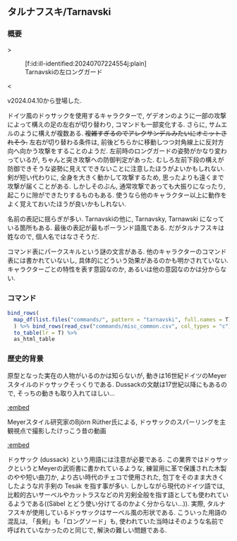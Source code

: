 ## タルナフスキ/Tarnavski {#Tarnawski}

### 概要 {-}

`><figure class="figure-image figure-image-fotolife" title="Tarnavskiの左ロングガード">[f:id:ill-identified:20240707224554j:plain]<figcaption>Tarnavskiの左ロングガード</figcaption></figure><`{=html}

v2024.04.10から登場した.

ドイツ風のドゥサックを使用するキャラクターで, ゲデオンのように一部の攻撃によって構えの足の左右が切り替わり, コマンドも一部変化する. さらに, サムエルのように構えが複数ある. ~~複雑すぎるのでアレクサンデルみたいにオミットされそう.~~ 左右が切り替わる条件は, 前後どちらかに移動しつつ対角線上に反対方向へ向かう攻撃をすることのようだ. 左前時のロングガードの姿勢がかなり変わっているが, ちゃんと突き攻撃への防御判定があった. むしろ左前下段の構えが防御できそうな姿勢に見えてできないことに注意したほうがよいかもしれない. 剣が短い代わりに, 全身を大きく動かして攻撃するため, 思ったよりも遠くまで攻撃が届くことがある. しかしそのぶん, 通常攻撃であっても大振りになったり, 起こりに隙ができたりするものもある. 使うなら他のキャラクター以上に動作をよく覚えておいたほうが良いかもしれない.

名前の表記に揺らぎが多い. Tarnavskiの他に, Tarnavsky, Tarnawski になっている箇所もある. 最後の表記が最もポーランド語風である. だがタルナフスキは姓なので, 個人名ではなさそうだ.

コマンド表にパークスキルという謎の文言がある. 他のキャラクターのコマンド表には書かれていないし, 具体的にどういう効果があるのかも明かされていない. キャラクターごとの特性を表す意図なのか, あるいは他の意図なのかは分からない.

### コマンド {-}

```r
bind_rows(
  map_df(list.files("commands/", pattern = "tarnavski", full.names = T), ~read_csv(.x, col_types = "c"))
  ) %>% bind_rows(read_csv("commands/misc_common.csv", col_types = "c")) %>%
  to_table(lr = T) %>%
  as_html_table
```

### 歴史的背景 {-}

原型となった実在の人物がいるのかは知らないが, 動きは16世紀ドイツのMeyerスタイルのドゥサックそっくりである. Dussackの文献は17世紀以降にもあるので, そっちの動きも取り入れてほしい...

[:embed](https://www.pinterest.jp/pin/1144125480328793373/)

Meyerスタイル研究家のBjörn Rüther氏による, ドゥサックのスパーリングを主観視点で撮影したけっこう昔の動画

[:embed](https://www.youtube.com/watch?v=cpkGOnvxe0c)

ドゥサック (dussack) という用語には注意が必要である. この業界ではドゥサックというとMeyerの武術書に書かれているような, 練習用に革で保護された木製のやや短い曲刀か, より古い時代のチェコで使用された, 包丁をそのまま大きくしたような片手剣の Tesák を指す事が多い. しかしながら現代のドイツ語では, 比較的古いサーベルやカットラスなどの片刃剣全般を指す語としても使われているようである((Säbel とどう使い分けてるのかよく分からない...)). 実際, タルナフスキが使用しているドゥサックはサーベル風の形状である. こういった用語の混乱は, 「長剣」も「ロングソード」も, 使われていた当時はそのような名前で呼ばれていなかったのと同じで, 解決の難しい問題である.
